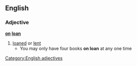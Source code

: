 ==English==
===Adjective===
'''[[on]] [[loan]]'''
#[[loaned]] or [[lent]]
#* You may only have four books '''on loan''' at any one time
[[Category:English adjectives]]